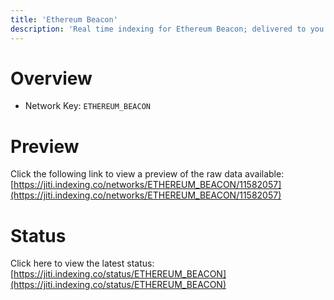 ```yaml
---
title: 'Ethereum Beacon'
description: 'Real time indexing for Ethereum Beacon; delivered to you'
---
```


# Overview
- Network Key: `ETHEREUM_BEACON`

# Preview
Click the following link to view a preview of the raw data available: [https://jiti.indexing.co/networks/ETHEREUM_BEACON/11582057](https://jiti.indexing.co/networks/ETHEREUM_BEACON/11582057)

# Status
Click here to view the latest status: [https://jiti.indexing.co/status/ETHEREUM_BEACON](https://jiti.indexing.co/status/ETHEREUM_BEACON)

